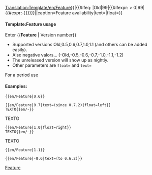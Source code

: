 <noinclude>[[Translation:Template/en/Feature]]</noinclude><noinclude></noinclude><includeonly>{{en/VersionBox|{{#ifeq: {{{1|}}}|Old|0|{{#ifexpr: {{{1|}}} < 0|0|{{{1|}}}}}}}|{{#ifeq: {{{1|}}}|Old|99|{{#ifexpr: {{{1|}}} > 0|99|{{#expr:-{{{1|}}}}}}}}}||caption=Feature availability|text={{{text|}}}|float={{{float|}}}}}</includeonly><noinclude>

====Template:Feature usage====
Enter <nowiki>{{</nowiki>'''Feature'''<nowiki> | Version number}}</nowiki>
*Supported versions Old,0.5,0.6,0.7,1.0,1.1 (and others can be added easily).
*Also negative valors... (-Old,-0.5,-0.6,-0.7,-1.0,-1.1,-1.2)
*The unreleased version will show up as nightly.
*Other parameters are <code>float=</code> and <code>text=</code>
For a period use {{en/S|en/Feature period}}

====Examples:====
<pre>{{en/Feature|0.6}}</pre>
{{en/Feature|0.6}}
<pre>{{en/Feature|0.7|text=(since 0.7.2)|float=left}}
TEXTO{{en/-}}</pre>
{{en/Feature|0.7|text=(since 0.7.2)|float=left}}
TEXTO{{en/-}}
<pre>{{en/Feature|1.0|float=right}}
TEXTO{{en/-}}</pre>
{{en/Feature|1.0|float=right}}
TEXTO{{en/-}}
<pre>{{en/Feature|1.1}}</pre>
{{en/Feature|1.1}}
<pre>{{en/Feature|-0.6|text=(to 0.6.2)}}</pre>
{{en/Feature|-0.6|text=(to 0.6.2)}}


[[Category:en/Templates|Feature]]
</noinclude>
